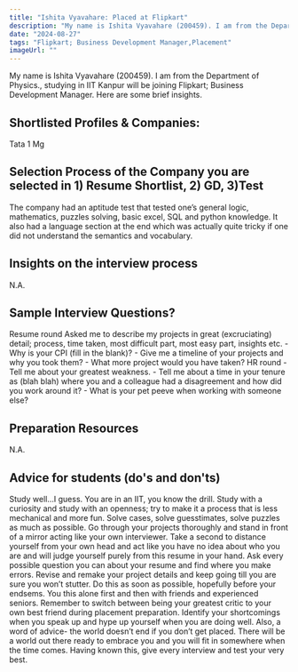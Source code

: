 ```yaml
---
title: "Ishita Vyavahare: Placed at Flipkart"
description: "My name is Ishita Vyavahare (200459). I am from the Department of Physics.: Flipkart; Business Development Manager"
date: "2024-08-27"
tags: "Flipkart; Business Development Manager,Placement"
imageUrl: ""
---
```


My name is Ishita Vyavahare (200459). I am from the Department of Physics., studying in IIT Kanpur will be joining Flipkart; Business Development Manager. Here are some brief insights. 

## Shortlisted Profiles & Companies:
Tata 1 Mg

## Selection Process of the Company you are selected in 1) Resume Shortlist, 2) GD, 3)Test
The company had an aptitude test that tested one’s general logic, mathematics, puzzles solving, basic excel, SQL and python knowledge. It also had a language section at the end which was actually quite tricky if one did not understand the semantics and vocabulary.

##  Insights on the interview process
N.A.

## Sample Interview Questions? 
Resume round Asked me to describe my projects in great (excruciating) detail; process, time taken, most difficult part, most easy part, insights etc. - Why is your CPI (fill in the blank)? - Give me a timeline of your projects and why you took them? - What more project would you have taken? HR round - Tell me about your greatest weakness. - Tell me about a time in your tenure as (blah blah) where you and a colleague had a disagreement and how did you work around it? - What is your pet peeve when working with someone else?

## Preparation Resources
N.A.

## Advice for students (do's and don'ts)
Study well…I guess. You are in an IIT, you know the drill. Study with a curiosity and study with an openness; try to make it a process that is less mechanical and more fun. Solve cases, solve guesstimates, solve puzzles as much as possible. Go through your projects thoroughly and stand in front of a mirror acting like your own interviewer. Take a second to distance yourself from your own head and act like you have no idea about who you are and will judge yourself purely from this resume in your hand. Ask every possible question you can about your resume and find where you make errors. Revise and remake your project details and keep going till you are sure you won’t stutter. Do this as soon as possible, hopefully before your endsems. You this alone first and then with friends and experienced seniors. Remember to switch between being your greatest critic to your own best friend during placement preparation. Identify your shortcomings when you speak up and hype up yourself when you are doing well. Also, a word of advice- the world doesn’t end if you don’t get placed. There will be a world out there ready to embrace you and you will fit in somewhere when the time comes. Having known this, give every interview and test your very best.

